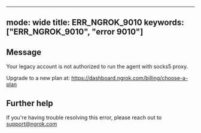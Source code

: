 
---
mode: wide
title: ERR_NGROK_9010
keywords: ["ERR_NGROK_9010", "error 9010"]
---

## Message
Your legacy account is not authorized to run the agent with socks5 proxy.

Upgrade to a new plan at: https://dashboard.ngrok.com/billing/choose-a-plan




## Further help
If you're having trouble resolving this error, please reach out to [support@ngrok.com](mailto:support@ngrok.com?subject=Help%20with%20ERR_NGROK_9010)

